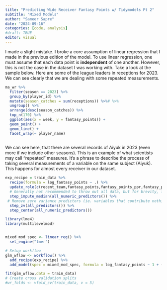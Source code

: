 ```yaml
---
title: "Predicting Wide Receiver Fantasy Points w/ Tidymodels Pt 2"
subtitle: "Mixed Models"
author: "Sameer Sapre"
date: "2024-09-16"
categories: [code, analysis]
#draft: TRUE
editor: visual
---
```


I made a slight mistake. I broke a core assumption of linear regression that I made in the previous edition of the model. To use linear regression, one must assume that each data point is **independent** of one another. However, this is not the case in the dataset I was working with. Take a look at the sample below. Here are some of the league leaders in receptions for 2023. We can see clearly that we are dealing with some repeated measurements.

```r
ma_wr %>%
  filter(season == 2023) %>%
  group_by(player_id) %>%
  mutate(season_catches = sum(receptions)) %>%# %>%
  ungroup() %>%
  arrange(desc(season_catches)) %>%
  top_n(170) %>%
  ggplot(aes(x = week, y = fantasy_points)) + 
  geom_point() + 
  geom_line() +
  facet_wrap(~ player_name) 
    

```

We can see here, that there are several records of Aiyuk in 2023 (even more if we include other seasons). This is an example of what scientists may call "repeated" measures. It's a phrase to describe the process of taking several measurements of a variable on the same subject (Aiyuk). This happens for almost every receiver in our dataset.

```r
exp_recipe = train_data %>%
  recipe(formula = log_fantasy_points ~ .) %>%
  update_role(c(recent_team,fantasy_points,fantasy_points_ppr,fantasy_points_target),new_role = 'ID') %>%
  # Generally not recommended to throw out all data, but for brevity, let's remove NAs
  step_impute_median(all_numeric_predictors()) %>%
 # Remove zero variance predictors (ie. variables that contribute nothing to prediction)
  step_zv(all_predictors()) %>%
  step_center(all_numeric_predictors()) 
```

```r
library(lme4)
library(multilevelmod)


mixed_mod_spec <- linear_reg() %>%
  set_engine("lmer")

# Setup workflow
glm_wflow <- workflow() %>% 
  add_recipe(exp_recipe) %>%
  add_model(spec = mixed_mod_spec, formula = log_fantasy_points ~ 1 + (1|player_id))

fit(glm_wflow,data = train_data)
# Create cross validation splits
#wr_folds <- vfold_cv(train_data, v = 5)
```
